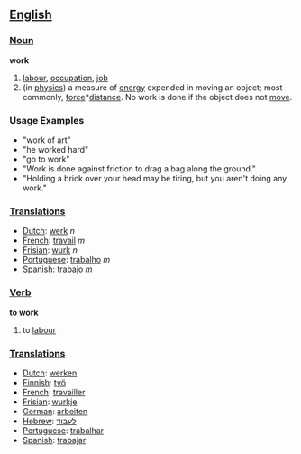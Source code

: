 == [[English]] ==

=== [[Noun]] ===
'''work'''
# [[labour]], [[occupation]], [[job]]
# (in [[physics]]) a measure of [[energy]] expended in moving an object; most commonly, [[force]]*[[distance]].  No work is done if the object does not [[move]].

=== Usage Examples ===
*"work of art"
*"he worked hard"
*"go to work"
*"Work is done against friction to drag a bag along the ground."
*"Holding a brick over your head may be tiring, but you aren't doing any work."

=== [[Translations]] ===
*[[Dutch]]: [[werk]] ''n''
*[[French]]: [[travail]] ''m''
*[[Frisian]]: [[wurk]] ''n''
*[[Portuguese]]: [[trabalho]] ''m''
*[[Spanish]]: [[trabajo]] ''m''

=== [[Verb]] ===
'''to work'''
# to [[labour]]

=== [[Translations]] ===
*[[Dutch]]: [[werken]]
*[[Finnish]]: [[työ]]
*[[French]]: [[travailler]]
*[[Frisian]]: [[wurkje]]
*[[German]]: [[arbeiten]]
*[[Hebrew]]: [[לעבוד]]
*[[Portuguese]]: [[trabalhar]]
*[[Spanish]]: [[trabajar]]